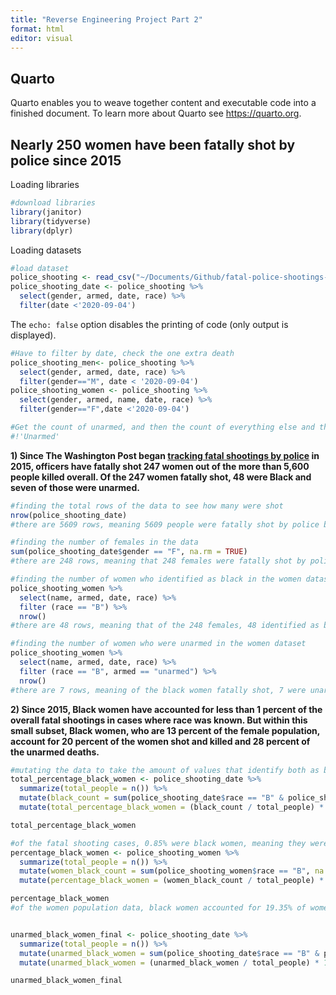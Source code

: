 ```yaml
---
title: "Reverse Engineering Project Part 2"
format: html
editor: visual
---
```


## Quarto

Quarto enables you to weave together content and executable code into a finished document. To learn more about Quarto see <https://quarto.org>.

## **Nearly 250 women have been fatally shot by police since 2015**

Loading libraries

```r

#download libraries 
library(janitor)
library(tidyverse)
library(dplyr)
```

Loading datasets

```r

#load dataset
police_shooting <- read_csv("~/Documents/Github/fatal-police-shootings-data (2).csv")
police_shooting_date <- police_shooting %>% 
  select(gender, armed, date, race) %>% 
  filter(date <'2020-09-04')
```

The `echo: false` option disables the printing of code (only output is displayed).

```r

#Have to filter by date, check the one extra death
police_shooting_men<- police_shooting %>% 
  select(gender, armed, date, race) %>% 
  filter(gender=="M", date < '2020-09-04')
police_shooting_women <- police_shooting %>% 
  select(gender, armed, name, date, race) %>% 
  filter(gender=="F",date <'2020-09-04')

#Get the count of unarmed, and then the count of everything else and the assumptions that were made
#!'Unarmed'
```

**1) Since The Washington Post began [tracking fatal shootings by police](https://www.washingtonpost.com/graphics/investigations/police-shootings-database/) in 2015, officers have fatally shot 247 women out of the more than 5,600 people killed overall. Of the 247 women fatally shot, 48 were Black and seven of those were unarmed.**

```r
#finding the total rows of the data to see how many were shot 
nrow(police_shooting_date)
#there are 5609 rows, meaning 5609 people were fatally shot by police between 2015 to 2020

#finding the number of females in the data 
sum(police_shooting_date$gender == "F", na.rm = TRUE)
#there are 248 rows, meaning that 248 females were fatally shot by police

#finding the number of women who identified as black in the women dataset
police_shooting_women %>%
  select(name, armed, date, race) %>%
  filter (race == "B") %>%
  nrow()
#there are 48 rows, meaning that of the 248 females, 48 identified as black

#finding the number of women who were unarmed in the women dataset
police_shooting_women %>%
  select(name, armed, date, race) %>%
  filter (race == "B", armed == "unarmed") %>%
  nrow()
#there are 7 rows, meaning of the black women fatally shot, 7 were unarmed 

```

**2) Since 2015, Black women have accounted for less than 1 percent of the overall fatal shootings in cases where race was known. But within this small subset, Black women, who are 13 percent of the female population, account for 20 percent of the women shot and killed and 28 percent of the unarmed deaths.**\

```r

#mutating the data to take the amount of values that identify both as black and female and dividing it by the total to see the amount of black women shot fatally by police
total_percentage_black_women <- police_shooting_date %>%
  summarize(total_people = n()) %>%
  mutate(black_count = sum(police_shooting_date$race == "B" & police_shooting_date$gender == "F", na.rm = TRUE)) %>%
  mutate(total_percentage_black_women = (black_count / total_people) * 100)

total_percentage_black_women

#of the fatal shooting cases, 0.85% were black women, meaning they were less than one percent 
percentage_black_women <- police_shooting_women %>%
  summarize(total_people = n()) %>%
  mutate(women_black_count = sum(police_shooting_women$race == "B", na.rm = TRUE)) %>%
  mutate(percentage_black_women = (women_black_count / total_people) * 100)

percentage_black_women
#of the women population data, black women accounted for 19.35% of women who were shot fatally by the police


unarmed_black_women_final <- police_shooting_date %>%
  summarize(total_people = n()) %>%
  mutate(unarmed_black_women = sum(police_shooting_date$race == "B" & police_shooting_date$gender == "F" & police_shooting_date$armed == "unarmed", na.rm = TRUE)) %>%
  mutate(unarmed_black_women = (unarmed_black_women / total_people) * 100)

unarmed_black_women_final







```
